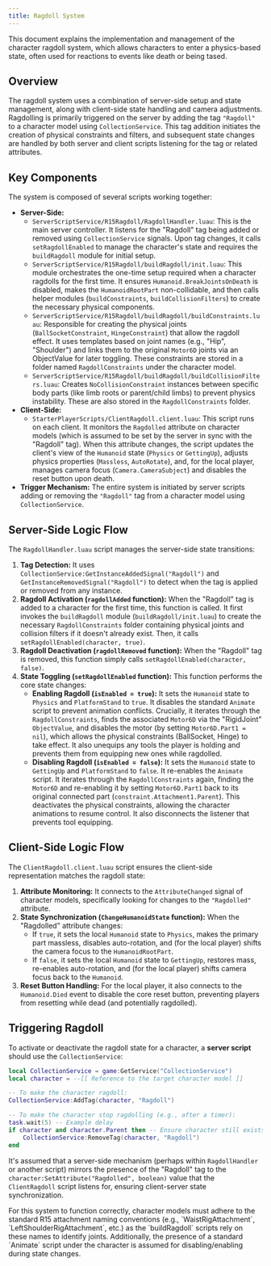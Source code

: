 ```yaml
---
title: Ragdoll System
---
```


This document explains the implementation and management of the character ragdoll system, which allows characters to enter a physics-based state, often used for reactions to events like death or being tased.

## Overview

The ragdoll system uses a combination of server-side setup and state management, along with client-side state handling and camera adjustments. Ragdolling is primarily triggered on the server by adding the tag `"Ragdoll"` to a character model using `CollectionService`. This tag addition initiates the creation of physical constraints and filters, and subsequent state changes are handled by both server and client scripts listening for the tag or related attributes.

## Key Components

The system is composed of several scripts working together:

*   **Server-Side:**
    *   `ServerScriptService/R15Ragdoll/RagdollHandler.luau`: This is the main server controller. It listens for the "Ragdoll" tag being added or removed using `CollectionService` signals. Upon tag changes, it calls `setRagdollEnabled` to manage the character's state and requires the `buildRagdoll` module for initial setup.
    *   `ServerScriptService/R15Ragdoll/buildRagdoll/init.luau`: This module orchestrates the one-time setup required when a character ragdolls for the first time. It ensures `Humanoid.BreakJointsOnDeath` is disabled, makes the `HumanoidRootPart` non-collidable, and then calls helper modules (`buildConstraints`, `buildCollisionFilters`) to create the necessary physical components.
    *   `ServerScriptService/R15Ragdoll/buildRagdoll/buildConstraints.luau`: Responsible for creating the physical joints (`BallSocketConstraint`, `HingeConstraint`) that allow the ragdoll effect. It uses templates based on joint names (e.g., "Hip", "Shoulder") and links them to the original `Motor6D` joints via an ObjectValue for later toggling. These constraints are stored in a folder named `RagdollConstraints` under the character model.
    *   `ServerScriptService/R15Ragdoll/buildRagdoll/buildCollisionFilters.luau`: Creates `NoCollisionConstraint` instances between specific body parts (like limb roots or parent/child limbs) to prevent physics instability. These are also stored in the `RagdollConstraints` folder.
*   **Client-Side:**
    *   `StarterPlayerScripts/ClientRagdoll.client.luau`: This script runs on each client. It monitors the `Ragdolled` attribute on character models (which is assumed to be set by the server in sync with the "Ragdoll" tag). When this attribute changes, the script updates the client's view of the `Humanoid` state (`Physics` or `GettingUp`), adjusts physics properties (`Massless`, `AutoRotate`), and, for the local player, manages camera focus (`Camera.CameraSubject`) and disables the reset button upon death.
*   **Trigger Mechanism:** The entire system is initiated by server scripts adding or removing the `"Ragdoll"` tag from a character model using `CollectionService`.

## Server-Side Logic Flow

The `RagdollHandler.luau` script manages the server-side state transitions:

1.  **Tag Detection:** It uses `CollectionService:GetInstanceAddedSignal("Ragdoll")` and `GetInstanceRemovedSignal("Ragdoll")` to detect when the tag is applied or removed from any instance.
2.  **Ragdoll Activation (`ragdollAdded` function):** When the "Ragdoll" tag is added to a character for the first time, this function is called. It first invokes the `buildRagdoll` module (`buildRagdoll/init.luau`) to create the necessary `RagdollConstraints` folder containing physical joints and collision filters if it doesn't already exist. Then, it calls `setRagdollEnabled(character, true)`.
3.  **Ragdoll Deactivation (`ragdollRemoved` function):** When the "Ragdoll" tag is removed, this function simply calls `setRagdollEnabled(character, false)`.
4.  **State Toggling (`setRagdollEnabled` function):** This function performs the core state changes:
    *   **Enabling Ragdoll (`isEnabled = true`):** It sets the `Humanoid` state to `Physics` and `PlatformStand` to `true`. It disables the standard `Animate` script to prevent animation conflicts. Crucially, it iterates through the `RagdollConstraints`, finds the associated `Motor6D` via the "RigidJoint" `ObjectValue`, and disables the motor (by setting `Motor6D.Part1 = nil`), which allows the physical constraints (BallSocket, Hinge) to take effect. It also unequips any tools the player is holding and prevents them from equipping new ones while ragdolled.
    *   **Disabling Ragdoll (`isEnabled = false`):** It sets the `Humanoid` state to `GettingUp` and `PlatformStand` to `false`. It re-enables the `Animate` script. It iterates through the `RagdollConstraints` again, finding the `Motor6D` and re-enabling it by setting `Motor6D.Part1` back to its original connected part (`constraint.Attachment1.Parent`). This deactivates the physical constraints, allowing the character animations to resume control. It also disconnects the listener that prevents tool equipping.

## Client-Side Logic Flow

The `ClientRagdoll.client.luau` script ensures the client-side representation matches the ragdoll state:

1.  **Attribute Monitoring:** It connects to the `AttributeChanged` signal of character models, specifically looking for changes to the `"Ragdolled"` attribute.
2.  **State Synchronization (`ChangeHumanoidState` function):** When the "Ragdolled" attribute changes:
    *   If `true`, it sets the local `Humanoid` state to `Physics`, makes the primary part massless, disables auto-rotation, and (for the local player) shifts the camera focus to the `HumanoidRootPart`.
    *   If `false`, it sets the local `Humanoid` state to `GettingUp`, restores mass, re-enables auto-rotation, and (for the local player) shifts camera focus back to the `Humanoid`.
3.  **Reset Button Handling:** For the local player, it also connects to the `Humanoid.Died` event to disable the core reset button, preventing players from resetting while dead (and potentially ragdolled).

## Triggering Ragdoll

To activate or deactivate the ragdoll state for a character, a **server script** should use the `CollectionService`:

```lua
local CollectionService = game:GetService("CollectionService")
local character = --[[ Reference to the target character model ]]

-- To make the character ragdoll:
CollectionService:AddTag(character, "Ragdoll")

-- To make the character stop ragdolling (e.g., after a timer):
task.wait(5) -- Example delay
if character and character.Parent then -- Ensure character still exists
    CollectionService:RemoveTag(character, "Ragdoll")
end
```
It's assumed that a server-side mechanism (perhaps within `RagdollHandler` or another script) mirrors the presence of the "Ragdoll" tag to the `character:SetAttribute("Ragdolled", boolean)` value that the `ClientRagdoll` script listens for, ensuring client-server state synchronization.

<Callout title="Dependencies and Requirements">
For this system to function correctly, character models must adhere to the standard R15 attachment naming conventions (e.g., `WaistRigAttachment`, `LeftShoulderRigAttachment`, etc.) as the `buildRagdoll` scripts rely on these names to identify joints. Additionally, the presence of a standard `Animate` script under the character is assumed for disabling/enabling during state changes.
</Callout>